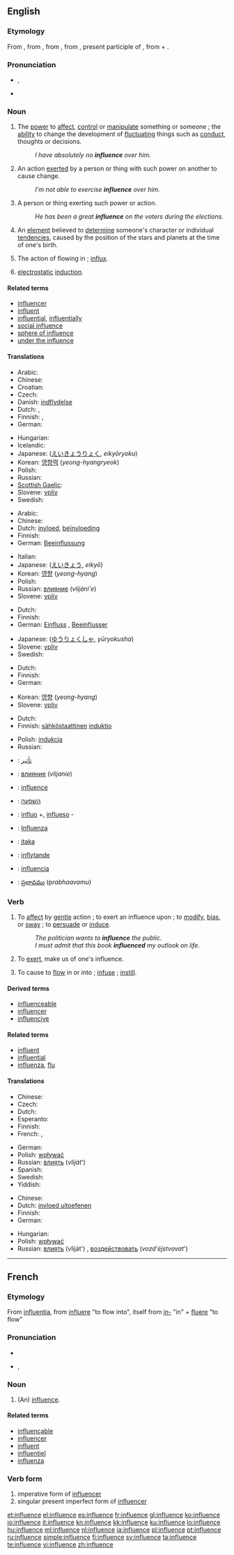 ==English==
{{rank|lips|donations|George|666|influence|March|whatever|reach}}

===Etymology===
From {{etyl|enm|en}}, from {{etyl|fro|en}} {{term|influence||lang=fro|emanation from the stars affecting one's fate}}, from {{etyl|ML.}} {{term|influentia||lang=la}}, from {{etyl|la|en}} {{term|influens||lang=la|a flowing in}}, present participle of {{term|influere||lang=la|to flow into}}, from {{term|in-||lang=la|in-}} + {{term|fluere||lang=la|to flow}}.

===Pronunciation===
{{wikipedia}}
* {{IPA|/ˈɪn.flu.əns/}}, {{SAMPA|/"In.flu.@ns/}}
* {{audio|en-us-influence.ogg|Audio (US)}}

===Noun===
{{en-noun|s|-}}

# The [[power]] to [[affect]], [[control]] or [[manipulate]] something or someone ; the [[ability]] to change the development of [[fluctuate|fluctuating]] things such as [[conduct]], thoughts or decisions.
#: ''I have absolutely no '''influence''' over him.''
# An action [[exert]]ed by a person or thing with such power on another to cause change.
#: ''I'm not able to exercise '''influence''' over him.''
# A person or thing exerting such power or action.
#: ''He has been a great '''influence''' on the voters during the elections.''
# {{astrology}} An [[element]] believed to [[determine]] someone's character or individual [[tendency|tendencies]], caused by the position of the stars and planets at the time of one's birth.
# {{obsolete}} The action of flowing in ; [[influx]].
# {{electricity}} [[electrostatic]] [[induction]].

====Related terms====
* [[influencer]]
* [[influent]]
* [[influential]], [[influentially]]
* [[social influence]]
* [[sphere of influence]]
* [[under the influence]]

====Translations====
{{trans-top|power to affect, control or manipulate}}
* Arabic: {{t|ar|نفوذ|m|tr=nafuudh}}
* Chinese: {{zh-tsp|影響|影响|yǐngxiǎng}}
* Croatian: {{t-|hr|utjecaj}}
* Czech: {{t-|cs|vliv|m}}
* Danish: [[indflydelse]]
* Dutch: {{t+|nl|invloed}}, {{t-|nl|impact}}
* Finnish: {{t+|fi|vaikutus}}, {{t-|fi|vaikutusvalta}}
* German: {{t+|de|Einfluss|m}}
{{trans-mid}}
* Hungarian: {{t+|hu|befolyás}}
* Icelandic: {{t-|is|áhrif}}
* Japanese: {{Jpan|[[影響く]]}} ([[えいきょうりょく]], ''eikyōryoku'')
* Korean: [[영향력]] (''yeong-hyangryeok'')
* Polish: {{t+|pl|wpływ|m}}
* Russian: {{t+|ru|влияние|n|tr=vlijánije}}
* [[Scottish Gaelic]]: {{t|gd|cumhachd|m|f}}
* Slovene: [[vpliv]] {{m}}
* Swedish: {{t|sv|inflytande|n}}
{{trans-bottom}}

{{trans-top|action exerted by a person or thing with power to cause change}}
* Arabic: {{t|ar|تأثير|m|tr=ta'shiir}}
* Chinese: {{zh-tsp|影響|影响|yǐngxiǎng}}
* Dutch: [[invloed]], [[beïnvloeding]]
* Finnish: {{t+|fi|vaikutus}}
* German: [[Beeinflussung]] {{f}}
{{trans-mid}}
* Italian: {{t|it|influenza|f}}
* Japanese: {{Jpan|[[影響]]}} ([[えいきょう]], ''eikyō'')
* Korean: [[영향]] (''yeong-hyang'')
* Polish: {{t+|pl|wpływ|m}}
* Russian: [[влияние]] (''vlijáni'e'') {{n}}
* Slovene: [[vpliv]] {{m}}
{{trans-bottom}}

{{trans-top|person or thing exerting such power or action}}
* Dutch: {{t+|nl|invloed}}
* Finnish: {{t-|fi|vaikuttaja}}
* German: [[Einfluss]] {{m}}, [[Beeinflusser]] {{m}}
{{trans-mid}}
* Japanese: {{Jpan|[[有力者]]}} ([[ゆうりょくしゃ]], ''yūryokusha'')
* Slovene: [[vpliv]] {{m}}
* Swedish: {{t|sv|inflytande|n}}
{{trans-bottom}}

{{trans-top|(''astrology'') element determining someone's character or individual tendencies}}
* Dutch: {{t+|nl|invloed}}
* Finnish: {{t+|fi|vaikutus}}
* German: {{t+|de|Einfluss|m}}
{{trans-mid}}
* Korean: [[영향]] (''yeong-hyang'')
* Slovene: [[vpliv]] {{m}}
{{trans-bottom}}

{{trans-see|action of flowing in; influx|influx}}

{{trans-top|electrostatic induction}}
* Dutch: {{t+|nl|inductie}}
* Finnish: [[sähköstaattinen]] [[induktio]]
{{trans-mid}}
* Polish: [[indukcja]] {{f}}
* Russian: {{t+|ru|индукция|f|tr=''indúkcija''}}
{{trans-bottom}}

{{checktrans-top}}
* {{ttbc|Arabic}}: [[تأثير]]
* {{ttbc|Bulgarian}}: [[влияние]] (''vlijanie'') {{n}}
* {{ttbc|French}}: [[#French|influence]]
* {{ttbc|Hebrew}}: [[השפעה]] {{f}}
* {{ttbc|Ido}}: [[influo]] +, [[influeso]] -
* {{ttbc|Italian}}: [[Influenza]]
* {{ttbc|Lithuanian}}: [[įtaka]] {{f}}
* {{ttbc|Swedish}}: [[inflytande]] {{n}}
* {{ttbc|Spanish}}: [[influencia]] {{f}}
* {{ttbc|Telugu}}: [[ప్రభావము]] (p''rabhaavamu'')
{{checktrans-bottom}}

===Verb===
{{en-verb|influenc|es}}

# {{transitive}} To [[affect]] by [[gentle]] action ; to exert an influence upon ; to [[modify]], [[bias]], or [[sway]] ; to [[persuade]] or [[induce]].
#:''The politician wants to '''influence''' the public.''
#:''I must admit that this book '''influenced''' my outlook on life.''
# {{intransitive}} To [[exert]], make us of one's influence.
# {{context|transitive|obsolete}} To cause to [[flow]] in or into ; [[infuse]] ; [[instill]].

====Derived terms====
* [[influenceable]]
* [[influencer]]
* [[influencive]]

====Related terms====
* [[influent]]
* [[influential]]
* [[influenza]], [[flu]]

====Translations====
{{trans-top|to exert an influence upon}}
* Chinese: {{zh-tsp|影響|影响|yǐngxiǎng}}
* Czech: {{t-|cs|ovlivnit}}
* Dutch: {{t-|nl|beïnvloeden}}
* Esperanto: {{t-|eo|influi|xs=Esperanto}}
* Finnish: {{t+|fi|vaikuttaa}}
* French: {{t+|fr|influencer}}, {{t+|fr|influer}}
{{trans-mid}}
* German: {{t+|de|beeinflussen}}
* Polish: [[wpływać]]
* Russian: [[влиять]] (''vliját''') {{impf}}
* Spanish: {{t-|es|influir}}
* Swedish: {{t|sv|påverka}}
* Yiddish: {{t|yi|באַאײַנפֿלוסן|sc=yi-Hebr|xs=Yiddish}}
{{trans-bottom}}

{{trans-top|(''intr.'') to exert influence}}
* Chinese: {{zh-tsp|影響|影响|yǐngxiǎng}}
* Dutch: [[invloed uitoefenen]]
* Finnish: {{t+|fi|vaikuttaa}}
* German: {{t+|de|beeinflussen}}
{{trans-mid}}
* Hungarian: {{t+|hu|befolyásol}}
* Polish: [[wpływać]]
* Russian: [[влиять]] (vliját') {{impf}}, [[воздействовать]] (''vozd'éjstvovat''') {{impf}}
{{trans-bottom}}

----

==French==

===Etymology===
From {{etyl|la|fr}} [[influentia]], from [[influere]] "to flow into", itself from [[in-]] "in" + [[fluere]] "to flow"

===Pronunciation===
* {{audio|Fr-influence.ogg|audio}}
* {{IPA|lang=fr|/ɛ̃.fly.ɑ̃s/}}, {{SAMPA|/E~.fly.A~s/}}

===Noun===
{{fr-noun|m}}

# (An) [[#English|influence]].

====Related terms====
* [[influençable]]
* [[influencer]]
* [[influent]]
* [[influentiel]]
* [[influenza]]

===Verb form===
{{infl|fr|verb form}}

# imperative form of [[influencer]]
# singular present imperfect form of [[influencer]]

[[et:influence]]
[[el:influence]]
[[es:influence]]
[[fr:influence]]
[[gl:influence]]
[[ko:influence]]
[[io:influence]]
[[it:influence]]
[[kn:influence]]
[[kk:influence]]
[[ku:influence]]
[[lo:influence]]
[[hu:influence]]
[[ml:influence]]
[[nl:influence]]
[[ja:influence]]
[[pl:influence]]
[[pt:influence]]
[[ru:influence]]
[[simple:influence]]
[[fi:influence]]
[[sv:influence]]
[[ta:influence]]
[[te:influence]]
[[vi:influence]]
[[zh:influence]]